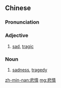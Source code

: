 ==Chinese==
{{zh-forms}}

===Pronunciation===
{{zh-pron
|m=bēiqíng
|c=bei1 cing4
|h=pfs=pî-chhìn
|mn=pi-chêng
|cat=a,n
}}

===Adjective===
{{zh-adj}}

# [[sad]], [[tragic]]

===Noun===
{{zh-noun}}

# [[sadness]], [[tragedy]]

[[zh-min-nan:悲情]]
[[mg:悲情]]